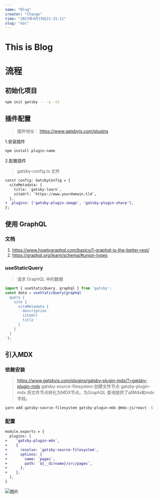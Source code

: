 ---
name: "Blog"
creator: "Change"
time: "2023年4月19日21:31:11"
slug: "doc"
---

# This is Blog

# 流程

## 初始化项目

```bash
npm init gatsby -- -y -ts
```

## 插件配置

> 插件地址： https://www.gatsbyjs.com/plugins

1.安装插件

```bash
npm install plugin-name
```

2.配置插件

> gatsby-config.ts 文件

```diff
const config: GatsbyConfig = {
  siteMetadata: {
    title: `gatsby-learn`,
    siteUrl: `https://www.yourdomain.tld`,
  },
+  plugins: ['gatsby-plugin-image', 'gatsby-plugin-sharp'],
};
```

## 使用 GraphQL

### 文档

1. https://www.howtographql.com/basics/1-graphql-is-the-better-rest/
2. https://graphql.org/learn/schema/#union-types

### useStaticQuery

> 请求 GraphQL 中的数据

```js
import { useStaticQuery, graphql } from 'gatsby';
const data = useStaticQuery(graphql`
  query {
    site {
      siteMetadata {
        description
        siteUrl
        title
      }
    }
  }
`);
```

## 引入MDX

### 依赖安装

> https://www.gatsbyjs.com/plugins/gatsby-plugin-mdx/?=gatsby-plugin-mdx
> gatsby-source-filesystem 创建文件节点
> gatsby-plugin-mdx 将文件节点转化为MDX节点。为GraphQL 查询提供了allMdx和mdx字段。

```bash
yarn add gatsby-source-filesystem gatsby-plugin-mdx @mdx-js/react -S  
```

### 配置

```diff 
module.exports = {
  plugins: [
+    `gatsby-plugin-mdx`,
+    {
+      resolve: `gatsby-source-filesystem`,
+      options: {
+        name: `pages`,
+        path: `${__dirname}/src/pages`,
+      },
+    },
  ],
}
```

![图片](https://static.hellochange.cn/images/blog/webpack-process.png)